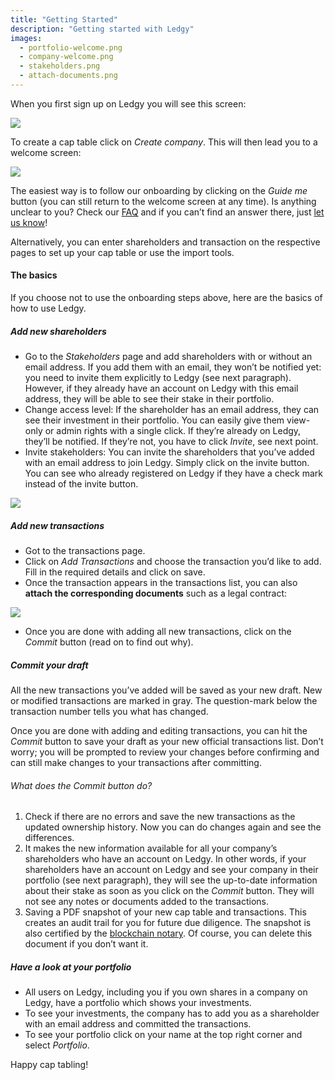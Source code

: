 ```yaml
---
title: "Getting Started"
description: "Getting started with Ledgy"
images:
  - portfolio-welcome.png
  - company-welcome.png
  - stakeholders.png
  - attach-documents.png
---
```


When you first sign up on Ledgy you will see this screen:

<Img src="portfolio-welcome.png" />

To create a cap table click on _Create company_. This will then lead you to a welcome screen:

<Img src="company-welcome.png" />

The easiest way is to follow our onboarding by clicking on the _Guide me_ button (you can still return to the welcome screen at any time). Is anything unclear to you? Check our [FAQ](/help/faq/) and if you can’t find an answer there, just [let us know](/contact/)!

Alternatively, you can enter shareholders and transaction on the respective pages to set up your cap table or use the import tools.

#### The basics

If you choose not to use the onboarding steps above, here are the basics of how to use Ledgy.

##### Add new shareholders

- Go to the _Stakeholders_ page and add shareholders with or without an email address. If you add them with an email, they won’t be notified yet: you need to invite them explicitly to Ledgy (see next paragraph). However, if they already have an account on Ledgy with this email address, they will be able to see their stake in their portfolio.
- Change access level: If the shareholder has an email address, they can see their investment in their portfolio. You can easily give them view-only or admin rights with a single click. If they’re already on Ledgy, they’ll be notified. If they’re not, you have to click _Invite_, see next point.
- Invite stakeholders: You can invite the shareholders that you’ve added with an email address to join Ledgy. Simply click on the invite button. You can see who already registered on Ledgy if they have a check mark instead of the invite button.

<Img src="stakeholders.png" />

##### Add new transactions

- Got to the transactions page.
- Click on _Add Transactions_ and choose the transaction you’d like to add. Fill in the required details and click on save.
- Once the transaction appears in the transactions list, you can also __attach the corresponding documents__ such as a legal contract:

<Img src="attach-documents.png" />

- Once you are done with adding all new transactions, click on the _Commit_ button (read on to find out why).

##### Commit your draft

All the new transactions you’ve added will be saved as your new draft. New or modified transactions are marked in gray. The question-mark below the transaction number tells you what has changed.

Once you are done with adding and editing transactions, you can hit the _Commit_ button to save your draft as your new official transactions list. Don’t worry; you will be prompted to review your changes before confirming and can still make changes to your transactions after committing.

###### What does the _Commit_ button do?

1. Check if there are no errors and save the new transactions as the updated ownership history. Now you can do changes again and see the differences.
2. It makes the new information available for all your company’s shareholders who have an account on Ledgy. In other words, if your shareholders have an account on Ledgy and see your company in their portfolio (see next paragraph), they will see the up-to-date information about their stake as soon as you click on the _Commit_ button. They will not see any notes or documents added to the transactions.
3. Saving a PDF snapshot of your new cap table and transactions. This creates an audit trail for you for future due diligence. The snapshot is also certified by the [blockchain notary](/help/faq). Of course, you can delete this document if you don’t want it.

##### Have a look at your portfolio

- All users on Ledgy, including you if you own shares in a company on Ledgy, have a portfolio which shows your investments.
- To see your investments, the company has to add you as a shareholder with an email address and committed the transactions.
- To see your portfolio click on your name at the top right corner and select _Portfolio_.

Happy cap tabling!

